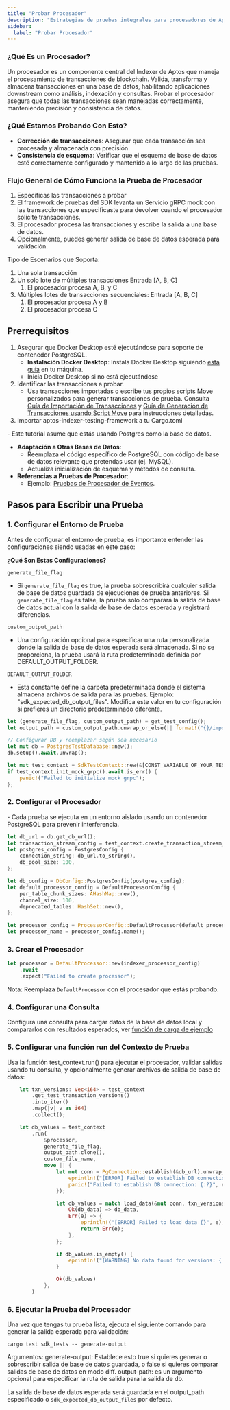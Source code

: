 ```yaml
---
title: "Probar Procesador"
description: "Estrategias de pruebas integrales para procesadores de Aptos incluyendo validación, pruebas de transformación y verificación de precisión de datos"
sidebar:
  label: "Probar Procesador"
---
```



### ¿Qué Es un Procesador?

Un procesador es un componente central del Indexer de Aptos que maneja el procesamiento de transacciones de blockchain. Valida, transforma y almacena transacciones en una base de datos, habilitando aplicaciones downstream como análisis, indexación y consultas. Probar el procesador asegura que todas las transacciones sean manejadas correctamente, manteniendo precisión y consistencia de datos.

### ¿Qué Estamos Probando Con Esto?

- **Corrección de transacciones**: Asegurar que cada transacción sea procesada y almacenada con precisión.
- **Consistencia de esquema**: Verificar que el esquema de base de datos esté correctamente configurado y mantenido a lo largo de las pruebas.

### Flujo General de Cómo Funciona la Prueba de Procesador

1. Especificas las transacciones a probar
2. El framework de pruebas del SDK levanta un Servicio gRPC mock con las transacciones que especificaste para devolver cuando el procesador solicite transacciones.
3. El procesador procesa las transacciones y escribe la salida a una base de datos.
4. Opcionalmente, puedes generar salida de base de datos esperada para validación.

Tipo de Escenarios que Soporta:

1. Una sola transacción
2. Un solo lote de múltiples transacciones
   Entrada \[A, B, C]
   1. El procesador procesa A, B, y C
3. Múltiples lotes de transacciones secuenciales:
   Entrada \[A, B, C]
   1. El procesador procesa A y B
   2. El procesador procesa C

## Prerrequisitos

1. Asegurar que Docker Desktop esté ejecutándose para soporte de contenedor PostgreSQL.
   - **Instalación Docker Desktop**: Instala Docker Desktop siguiendo [esta guía](https://docs.docker.com/desktop/) en tu máquina.
   - Inicia Docker Desktop si no está ejecutándose
2. Identificar las transacciones a probar.
   - Usa transacciones importadas o escribe tus propios scripts Move personalizados para generar transacciones de prueba. Consulta [Guía de Importación de Transacciones](/es/build/indexer/indexer-sdk/advanced-tutorials/txn-importer) y [Guía de Generación de Transacciones usando Script Move](/es/build/indexer/indexer-sdk/advanced-tutorials/txn-script) para instrucciones detalladas.
3. Importar aptos-indexer-testing-framework a tu Cargo.toml

<Aside type="note"> - Este tutorial asume que estás usando Postgres como la base de datos. </Aside>

- **Adaptación a Otras Bases de Datos**:
  - Reemplaza el código específico de PostgreSQL con código de base de datos relevante que pretendas usar (ej. MySQL).
  - Actualiza inicialización de esquema y métodos de consulta.
- **Referencias a Pruebas de Procesador**:
  - Ejemplo: [Pruebas de Procesador de Eventos](https://github.com/aptos-labs/aptos-indexer-processors/blob/main/rust/integration-tests/src/sdk_tests/events_processor_tests.rs#L139).

## Pasos para Escribir una Prueba

### 1. Configurar el Entorno de Prueba

Antes de configurar el entorno de prueba, es importante entender las configuraciones siendo usadas en este paso:

**¿Qué Son Estas Configuraciones?**

`generate_file_flag`

- Si `generate_file_flag` es true, la prueba sobrescribirá cualquier salida de base de datos guardada de ejecuciones de prueba anteriores. Si `generate_file_flag` es false, la prueba solo comparará la salida de base de datos actual con la salida de base de datos esperada y registrará diferencias.

`custom_output_path`

- Una configuración opcional para especificar una ruta personalizada donde la salida de base de datos esperada será almacenada.
  Si no se proporciona, la prueba usará la ruta predeterminada definida por DEFAULT\_OUTPUT\_FOLDER.

`DEFAULT_OUTPUT_FOLDER`

- Esta constante define la carpeta predeterminada donde el sistema almacena archivos de salida para las pruebas.
  Ejemplo: "sdk\_expected\_db\_output\_files".
  Modifica este valor en tu configuración si prefieres un directorio predeterminado diferente.

```rust
let (generate_file_flag, custom_output_path) = get_test_config();
let output_path = custom_output_path.unwrap_or_else(|| format!("{}/imported_mainnet_txns", DEFAULT_OUTPUT_FOLDER));

// Configurar DB y reemplazar según sea necesario
let mut db = PostgresTestDatabase::new();
db.setup().await.unwrap();

let mut test_context = SdkTestContext::new(&[CONST_VARIABLE_OF_YOUR_TEST_TRANSACTION]); // Reemplazar con tu transacción de prueba
if test_context.init_mock_grpc().await.is_err() {
    panic!("Failed to initialize mock grpc");
};
```

### 2. Configurar el Procesador

<Aside type="note">
  - Cada prueba se ejecuta en un entorno aislado usando un contenedor PostgreSQL para prevenir interferencia.
</Aside>

```rust
let db_url = db.get_db_url();
let transaction_stream_config = test_context.create_transaction_stream_config();
let postgres_config = PostgresConfig {
    connection_string: db_url.to_string(),
    db_pool_size: 100,
};

let db_config = DbConfig::PostgresConfig(postgres_config);
let default_processor_config = DefaultProcessorConfig {
    per_table_chunk_sizes: AHashMap::new(),
    channel_size: 100,
    deprecated_tables: HashSet::new(),
};

let processor_config = ProcessorConfig::DefaultProcessor(default_processor_config);
let processor_name = processor_config.name();
```

### 3. Crear el Procesador

```rust
let processor = DefaultProcessor::new(indexer_processor_config)
    .await
    .expect("Failed to create processor");
```

Nota: Reemplaza `DefaultProcessor` con el procesador que estás probando.

### 4. Configurar una Consulta

Configura una consulta para cargar datos de la base de datos local y compararlos con resultados esperados, ver [función de carga de ejemplo](https://github.com/aptos-labs/aptos-indexer-processors/blob/a8f9c5915f4e3f1f596ed3412b8eb01feca1aa7b/rust/integration-tests/src/diff_test_helper/default_processor.rs#L45)

### 5. Configurar una función run del Contexto de Prueba

Usa la función test\_context.run() para ejecutar el procesador, validar salidas usando tu consulta, y opcionalmente generar archivos de salida de base de datos:

```rust
    let txn_versions: Vec<i64> = test_context
        .get_test_transaction_versions()
        .into_iter()
        .map(|v| v as i64)
        .collect();

    let db_values = test_context
        .run(
            &processor,
            generate_file_flag,
            output_path.clone(),
            custom_file_name,
            move || {
                let mut conn = PgConnection::establish(&db_url).unwrap_or_else(|e| {
                    eprintln!("[ERROR] Failed to establish DB connection: {:?}", e);
                    panic!("Failed to establish DB connection: {:?}", e);
                });

                let db_values = match load_data(&mut conn, txn_versions.clone()) {
                    Ok(db_data) => db_data,
                    Err(e) => {
                        eprintln!("[ERROR] Failed to load data {}", e);
                        return Err(e);
                    },
                };

                if db_values.is_empty() {
                    eprintln!("[WARNING] No data found for versions: {:?}", txn_versions);
                }

                Ok(db_values)
            },
        )
```

### 6. Ejecutar la Prueba del Procesador

Una vez que tengas tu prueba lista, ejecuta el siguiente comando para generar la salida esperada para validación:

```shellscript
cargo test sdk_tests -- generate-output
```

Argumentos:
generate-output: Establece esto true si quieres generar o sobrescribir salida de base de datos guardada, o false si quieres comparar salidas de base de datos en modo diff.
output-path: es un argumento opcional para especificar la ruta de salida para la salida de db.

La salida de base de datos esperada será guardada en el output\_path especificado o `sdk_expected_db_output_files` por defecto.

